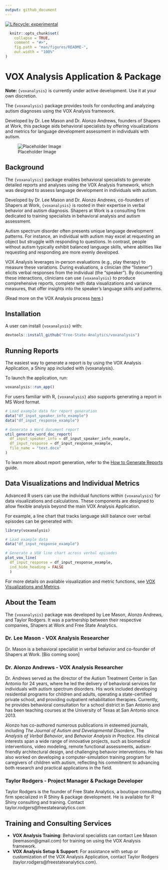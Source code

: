 ```yaml
---
output: github_document
---
```


<!-- README.md is generated from README.Rmd. Please edit that file -->

<!-- badges: start -->
[![Lifecycle: experimental](https://img.shields.io/badge/lifecycle-experimental-orange.svg)](https://lifecycle.r-lib.org/articles/stages.html#experimental)
<!-- badges: end -->

```r
  knitr::opts_chunk$set(
    collapse = TRUE,
    comment = "#>",
    fig.path = "man/figures/README-",
    out.width = "100%"
)
```

# VOX Analysis Application & Package

**Note:** `{voxanalysis}` is currently under active development. Use it at your own discretion.

The `{voxanalysis}` package provides tools for conducting and analyzing autism diagnoses using the VOX Analysis framework. 

Developed by Dr. Lee Mason and Dr. Alonzo Andrews, founders of Shapers at Work, this package aids behavioral specialists by offering visualizations and metrics for language development assessment in individuals with autism.

![Placeholder Image](https://placehold.co/600x400)

## Background

The `{voxanalysis}` package enables behavioral specialists to generate detailed reports and analyses using the VOX Analysis framework, which was designed to assess language development in individuals with autism.

Developed by Dr. Lee Mason and Dr. Alonzo Andrews, co-founders of Shapers at Work, `{voxanalysis}` is rooted in their expertise in verbal behavior and autism diagnosis. Shapers at Work is a consulting firm dedicated to training specialists in behavioral analysis and autism assessment.

Autism spectrum disorder often presents unique language development patterns. For instance, an individual with autism may excel at requesting an object but struggle with responding to questions. In contrast, people without autism typically exhibit balanced language skills, where abilities like requesting and responding are more evenly developed.

VOX Analysis leverages in-person evaluations (e.g., play therapy) to measure these variations. During evaluations, a clinician (the “listener”) elicits verbal responses from the individual (the “speaker”). By documenting these interactions, clinicians can use `{voxanalysis}` to produce comprehensive reports, complete with data visualizations and variance measures, that offer insights into the speaker’s language skills and patterns.

(Read more on the VOX Analysis process [here](https://www.verbalbehavior.org/vox).)

## Installation

A user can install `{voxanalysis}` with:

```r
devtools::install_github("Free-State-Analytics/voxanalysis")
```

## Running Reports

The easiest way to generate a report is by using the VOX Analysis Application, a Shiny app included with {voxanalysis}.

To launch the application, run:

```r
voxanalysis::run_app()
```

For users familiar with R, `{voxanalysis}` also supports generating a report in MS Word format.

```r
# Load example data for report generation
data("df_input_speaker_info_example")
data("df_input_response_example")

# Generate a Word document report
util_generate_word_doc_report(
  df_input_speaker_info = df_input_speaker_info_example,
  df_input_response = df_input_response_example,
  file_name = "text.docx"
)
```

To learn more about report generation, refer to the [How to Generate Reports](https://free-state-analytics.github.io/voxanalysis/articles/generatingreports.html) guide.

## Data Visualizations and Individual Metrics

Advanced R users can use the individual functions within `{voxanalysis}` for data visualizations and calculations. These components are designed to allow flexible analysis beyond the main VOX Analysis Application.

For example, a line chart that tracks language skill balance over verbal episodes can be generated with:

```r
library(voxanalysis)

# Load example data
data("df_input_response_example")

# Generate a VOX line chart across verbal episodes
plot_vox_line(
  df_input_response = df_input_response_example,
  ind_hide_heading = FALSE
  )
```

For more details on available visualization and metric functions, see [VOX Visualizations and Metrics](https://free-state-analytics.github.io/voxanalysis/articles/datavizandcharts.html).

## About the Team

The `{voxanalysis}` package was developed by Lee Mason, Alonzo Andrews, and Taylor Rodgers. It was a partnership between their respective companies, Shapers at Work and Free State Analytics.

### Dr. Lee Mason - VOX Analysis Researcher
Dr. Mason is a behavioral specialist in verbal behavior and co-founder of Shapers at Work. [Bio coming soon]

### Dr. Alonzo Andrews - VOX Analysis Researcher
Dr. Andrews served as the director of the Autism Treatment Center in San Antonio for 24 years, where he led the delivery of behavioral services for individuals with autism spectrum disorders. His work included developing residential programs for children and adults, operating a state-certified private school, and providing outpatient rehabilitation therapies. Currently, he provides behavioral consultation for a school district in San Antonio and has been teaching courses at the University of Texas at San Antonio since 2013.

Alonzo has co-authored numerous publications in esteemed journals, including *The Journal of Autism and Developmental Disorders*, The *Analysis of Verbal Behavior*, and *Behavior Analysis in Practice*. His clinical interests span a wide range of innovative projects, such as biomedical interventions, video modeling, remote functional assessments, autism-friendly architectural design, and challenging behavior interventions. He has also worked on developing a computer-simulation training program for caregivers of children with autism, reflecting his commitment to advancing both research and practical applications in the field.

### Taylor Rodgers - Project Manager & Package Developer

Taylor Rodgers is the founder of Free State Analytics, a boutique consulting firm specialized in R Shiny & package development. He is available for R Shiny consulting and training. Contact taylor.rodgers@freestateanalytics.com

## Training and Consulting Services

- **VOX Analysis Training**: Behavioral specialists can contact Lee Mason (leemason@gmail.com) for training on using the VOX Analysis framework.
- **VOX Analysis Setup & Support**: For assistance with setup or customization of the VOX Analysis Application, contact Taylor Rodgers (taylor.rodgers@freestateanalytics.com).

